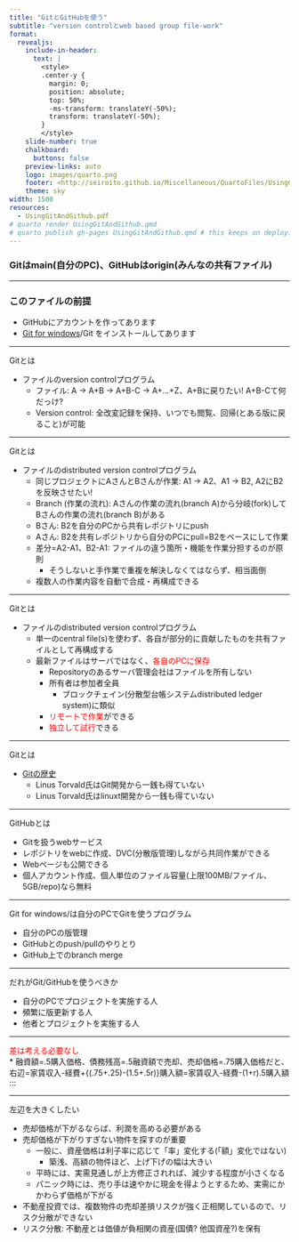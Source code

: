```yaml
---
title: "GitとGitHubを使う"
subtitle: "version controlとweb based group file-work"
format:
  revealjs: 
    include-in-header: 
      text: |
        <style>
        .center-y {
          margin: 0;
          position: absolute;
          top: 50%;
          -ms-transform: translateY(-50%);
          transform: translateY(-50%);
        }
        </style>
    slide-number: true
    chalkboard: 
      buttons: false
    preview-links: auto
    logo: images/quarto.png
    footer: <http://seiroito.github.io/Miscellaneous/QuartoFiles/UsingGitAndGithub.html>
    theme: sky
width: 1500
resources:
  - UsingGitAndGithub.pdf
# quarto render UsingGitAndGithub.qmd
# quarto publish gh-pages UsingGitAndGithub.qmd # this keeps on deploying and does not stop...
---
```

::: {.center-y}
::: {#title-slide .center .center-x}
### Gitはmain(自分のPC)、GitHubはorigin(みんなの共有ファイル) 
:::
:::
----

### このファイルの前提

* GitHubにアカウントを作ってあります  
* [Git for windows](https://gitforwindows.org/)/Git  をインストールしてあります  

----

Gitとは  

::: {.incremental}
* ファイルのversion controlプログラム  
   * ファイル: A &rarr; A+B &rarr; A+B-C &rarr; A+...+Z、A+Bに戻りたい! A+B-Cて何だっけ?  
   * Version control: 全改変記録を保持、いつでも閲覧、回帰(とある版に戻ること)が可能  
:::

----

Gitとは  

::: {.incremental}
* ファイルのdistributed version controlプログラム  
   * 同じプロジェクトにAさんとBさんが作業: A1 &rarr; A2、A1 &rarr; B2, A2にB2を反映させたい!  
   * Branch (作業の流れ): Aさんの作業の流れ(branch A)から分岐(fork)してBさんの作業の流れ(branch B)がある  
   * Bさん: B2を自分のPCから共有レポジトリにpush
   * Aさん: B2を共有レポジトリから自分のPCにpull=B2をベースにして作業  
   * 差分=A2-A1、B2-A1: ファイルの違う箇所・機能を作業分担するのが原則  
      * そうしないと手作業で重複を解決しなくてはならず、相当面倒  
   * 複数人の作業内容を自動で合成・再構成できる  
:::

----

Gitとは  

::: {.incremental}
* ファイルのdistributed version controlプログラム  
   * 単一のcentral file(s)を使わず、各自が部分的に貢献したものを共有ファイルとして再構成する  
   * 最新ファイルはサーバではなく、[各自のPCに保存]{style="color:red;"}  
      * Repositoryのあるサーバ管理会社はファイルを所有しない  
      * 所有者は参加者全員  
         * ブロックチェイン(分散型台帳システムdistributed ledger system)に類似  
      * [リモートで作業]{style="color:red;"}ができる  
      * [独立して試行]{style="color:red;"}できる  
:::


----

Gitとは  

::: {.incremental}
* [Gitの歴史](https://www.welcometothejungle.com/en/articles/btc-history-git)  
   * Linus Torvald氏はGit開発から一銭も得ていない  
   * Linus Torvald氏はlinuxt開発から一銭も得ていない  
   
:::

----

GitHubとは  

::: {.incremental}
* Gitを扱うwebサービス  
* レポジトリをwebに作成、DVC(分散版管理)しながら共同作業ができる  
* Webページも公開できる  
* 個人アカウント作成、個人単位のファイル容量(上限100MB/ファイル、5GB/repo)なら無料  

:::

----

Git for windows/は自分のPCでGitを使うプログラム  

* 自分のPCの版管理  
* GitHubとのpush/pullのやりとり  
* GitHub上でのbranch merge  


----

だれがGit/GitHubを使うべきか  

* 自分のPCでプロジェクトを実施する人  
* 頻繁に版更新する人  
* 他者とプロジェクトを実施する人  



----

[差は考える必要なし]{style="color:red;"}  
* 融資額=.5購入価格、債務残高=.5融資額で売却、売却価格=.75購入価格だと、右辺=家賃収入-経費+\{(.75+.25)-(1.5+.5r)\}購入額=家賃収入-経費-(1+r).5購入額  
:::

----
左辺を大きくしたい  

::: {.incremental}
* 売却価格が下がるならば、利潤を高める必要がある  
* 売却価格が下がりすぎない物件を探すのが重要  
   * 一般に、資産価格は利子率に応じて「率」変化する(「額」変化ではない)  
     * 築浅、高額の物件ほど、上げ下げの幅は大きい  
   * 平時には、実需見通しが上方修正されれば、減少する程度が小さくなる  
   * パニック時には、売り手は速やかに現金を得ようとするため、実需にかかわらず価格が下がる  
* 不動産投資では、複数物件の売却差損リスクが強く正相関しているので、リスク分散ができない   
* リスク分散: 不動産とは価値が負相関の資産(国債? 他国資産?)を保有  
:::


